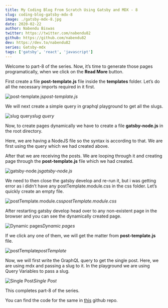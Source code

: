 ```yaml
---
title: My Coding Blog From Scratch Using Gatsby and MDX - 8
slug: coding-blog-gatsby-mdx-8
image: ./gatsby-mdx-8.jpg
date: 2020-02-22
author: Nabendu Biswas
twitter: https://twitter.com/nabendu82
github: https://github.com/nabendu82
dev: https://dev.to/nabendu82
series: Gatsby-mdx
tags: ['gatsby', 'react', 'javascript']
---
```


Welcome to part-8 of the series. Now, it’s time to generate those pages programatically, when we click on the **Read More** button.

First create a file **post-template.js** file inside the **templates** folder. Let’s do all the necessary imports required in it first.

![post-template.js](https://ik.imagekit.io/thewebdev/thewebdev/8/1_vwtoqBuo2C.png)*post-template.js*

We will next create a simple query in graphql playground to get all the slugs.

![slug query](https://ik.imagekit.io/thewebdev/thewebdev/8/2_QqtEKYNEz.png)*slug query*

Now, to create pages dynamically we have to create a file **gatsby-node.js** in the root directory.

Here, we are having a NodeJS file so the syntax is according to that. We are first using the query which we had created above.

After that we are receiving the posts. We are looping through it and creating page through the **post-template.js** file which we had created.

![gatsby-node.js](https://ik.imagekit.io/thewebdev/thewebdev/8/3_iCBrbfCv6E.png)*gatsby-node.js*

We need to then close the gatsby develop and re-run it, but i was getting error as i didn’t have any postTemplate.module.css in the css folder. Let’s quickly create an empty file.

![postTemplate.module.css](https://ik.imagekit.io/thewebdev/thewebdev/8/4_UZSAkJubQ.png)*postTemplate.module.css*

After restarting gatsby develop head over to any non-existent page in the browser and you can see the dynamically created page.

![Dynamic pages](https://ik.imagekit.io/thewebdev/thewebdev/8/5_VI8SYYXncy.png)*Dynamic pages*

If we click any one of them, we will get the matter from **post-template.js** file.

![postTemplate](https://ik.imagekit.io/thewebdev/thewebdev/8/6_9opVenWYQ.png)*postTemplate*

Now, we will first write the GraphQL query to get the single post. Here, we are using mdx and passing a slug to it. In the playground we are using Query Variables to pass a slug.

![Single Post](https://ik.imagekit.io/thewebdev/thewebdev/8/7_GA7KCgy8l.png)*Single Post*

This completes part-8 of the series.

You can find the code for the same in [this](https://github.com/nabendu82/thewebdev-public) github repo.
